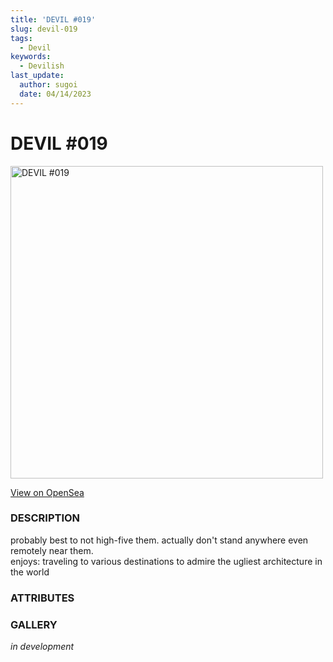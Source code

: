 ```yaml
---
title: 'DEVIL #019'
slug: devil-019
tags:
  - Devil
keywords:
  - Devilish
last_update:
  author: sugoi
  date: 04/14/2023
---
```



# DEVIL #019

<img src="https://nft-cdn.alchemy.com/eth-mainnet/175e7b655a7053fc9f8a60e615bd013a" alt="DEVIL #019" width="500" />

[View on OpenSea](https://opensea.io/assets/ethereum/0x231EDa2D0E36E5254515B7625D1201f7b4617cf4/20)

### DESCRIPTION

probably best to not high-five them. actually don't stand anywhere even remotely near them.  
enjoys: traveling to various destinations to admire the ugliest architecture in the world

### ATTRIBUTES

<AttributeTag traitType="HUMANITY" value="HIGH" />
<AttributeTag traitType="NATURE" value="EXCITABLE" />
<AttributeTag traitType="TYPE" value="DEVIL" />
<AttributeTag traitType="SUBTYPE" value="僵尸" />


### GALLERY

*in development*

